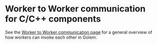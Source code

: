 
# Worker to Worker communication for C/C++ components

See the [Worker to Worker communication page](/concepts/worker-to-worker-communication) for a general overview of how workers can invoke each other in Golem.
